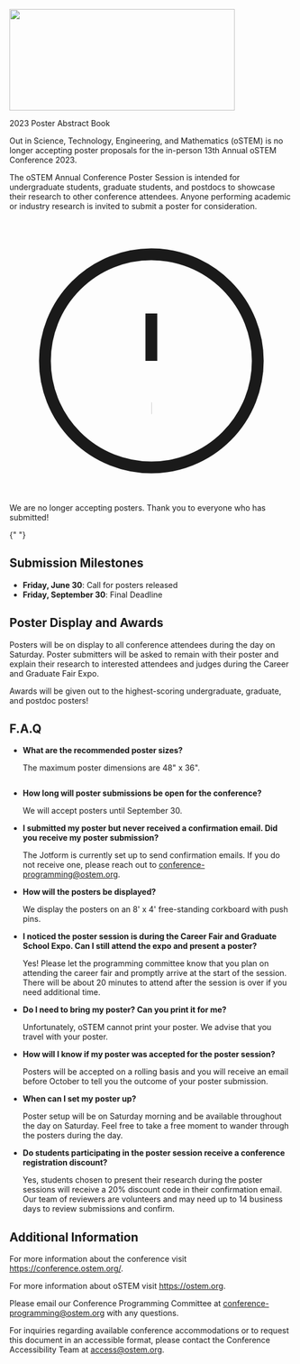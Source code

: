 
<SiteLayout title="Call for Posters" accent="mulberry">

<Image
  src="/images/2023 cfp3.jpg"
  alt=""
  layout="responsive"
  width="400"
  height="180"
  priority="true"
/>
<br />

<div className="my-2 flex flex-col items-center sm:flex-row justify-center">
  <div className="my-1 sm:mx-2">
    <CTAButton onClick="https://ostemfilestorage.blob.core.windows.net/publicfiles/oSTEM2023_Abstract_Book.pdf">
      2023 Poster Abstract Book
    </CTAButton>
  </div>
</div>

Out in Science, Technology, Engineering, and Mathematics (oSTEM) is no longer
accepting poster proposals for the in-person 13th Annual oSTEM Conference 2023.

The oSTEM Annual Conference Poster Session is intended for undergraduate
students, graduate students, and postdocs to showcase their research to other
conference attendees. Anyone performing academic or industry research is invited
to submit a poster for consideration.

<div className="bg-tint-spruce-light text-2xl mt-4 p-8 rounded">
  <p className="flex items-center">
    <svg
      xmlns="http://www.w3.org/2000/svg"
      className="h-6 w-6 mr-3"
      fill="none"
      viewBox="0 0 24 24"
      stroke="currentColor"
    >
      <path
        strokeLinecap="round"
        strokeLinejoin="round"
        strokeWidth={2}
        d="M12 8v4m0 4h.01M21 12a9 9 0 11-18 0 9 9 0 0118 0z"
      />
    </svg>
    We are no longer accepting posters. Thank you to everyone who has submitted!
  </p>
</div>{" "}

<div className="text-bright-peach font-bold">

## Submission Milestones

</div>

- **Friday, June 30**: Call for posters released
- **Friday, September 30**: Final Deadline

<div className="text-bright-peach font-bold">

## Poster Display and Awards

</div>

Posters will be on display to all conference attendees during the day on
Saturday. Poster submitters will be asked to remain with their poster and
explain their research to interested attendees and judges during the Career and
Graduate Fair Expo.

Awards will be given out to the highest-scoring undergraduate, graduate, and
postdoc posters!

<div className="text-bright-peach font-bold">

## F.A.Q

</div>

- **What are the recommended poster sizes?**

  The maximum poster dimensions are 48" x 36".

<img src="/images/poster-dimensions.jpg" alt="" />

- **How long will poster submissions be open for the conference?**

  We will accept posters until September 30.

- **I submitted my poster but never received a confirmation email. Did you
  receive my poster submission?**

  The Jotform is currently set up to send confirmation emails. If you do not receive one, please reach out to conference-programming@ostem.org.

- **How will the posters be displayed?**

  We display the posters on an 8' x 4' free-standing corkboard with push pins.

- **I noticed the poster session is during the Career Fair and Graduate School
  Expo. Can I still attend the expo and present a poster?**

  Yes! Please let the programming committee know that you plan on attending the
  career fair and promptly arrive at the start of the session. There will be
  about 20 minutes to attend after the session is over if you need additional
  time.

- **Do I need to bring my poster? Can you print it for me?**

  Unfortunately, oSTEM cannot print your poster. We advise that you travel with
  your poster.

- **How will I know if my poster was accepted for the poster session?**

  Posters will be accepted on a rolling basis and you will receive an email
  before October to tell you the outcome of your poster submission.

- **When can I set my poster up?**

  Poster setup will be on Saturday morning and be available throughout the day
  on Saturday. Feel free to take a free moment to wander through the posters
  during the day.

- **Do students participating in the poster session receive a conference registration discount?**

  Yes, students chosen to present their research during the poster sessions will receive a 20% discount code in their confirmation email. Our team of reviewers are volunteers and may need up to 14 business days to review submissions and confirm.

<div className="text-bright-peach font-bold">

## Additional Information

</div>

For more information about the conference visit https://conference.ostem.org/.

For more information about oSTEM visit https://ostem.org.

Please email our Conference Programming Committee at
conference-programming@ostem.org with any questions.

For inquiries regarding available conference accommodations or to request this
document in an accessible format, please contact the Conference Accessibility
Team at access@ostem.org.

</SiteLayout>
